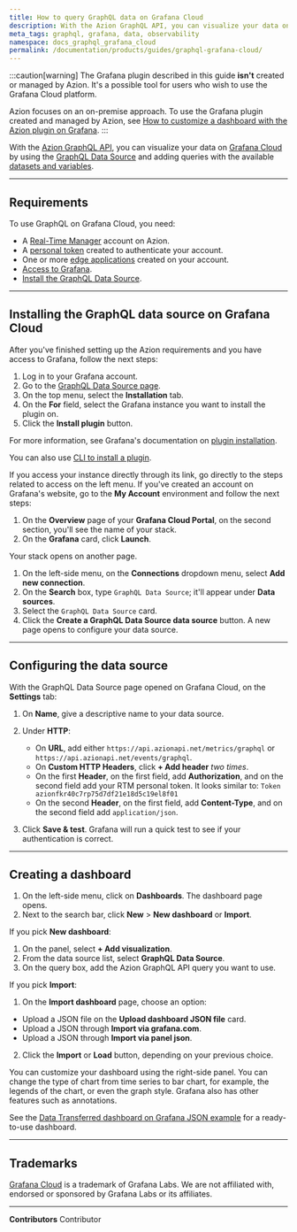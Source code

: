 ```yaml
---
title: How to query GraphQL data on Grafana Cloud
description: With the Azion GraphQL API, you can visualize your data on Grafana Cloud by using the GraphQL Data Source and adding queries with the available datasets and variables.
meta_tags: graphql, grafana, data, observability
namespace: docs_graphql_grafana_cloud
permalink: /documentation/products/guides/graphql-grafana-cloud/
---
```


:::caution[warning]
The Grafana plugin described in this guide **isn't** created or managed by Azion. It's a possible tool for users who wish to use the Grafana Cloud platform.

Azion focuses on an on-premise approach. To use the Grafana plugin created and managed by Azion, see [How to customize a dashboard with the Azion plugin on Grafana](/en/documentation/products/guides/azion-plugin-grafana/).
:::

With the [Azion GraphQL API](/en/documentation/products/graphql-api-overview/), you can visualize your data on [Grafana Cloud](https://grafana.com/) by using the [GraphQL Data Source](https://grafana.com/grafana/plugins/fifemon-graphql-datasource/) and adding queries with the available [datasets and variables](/en/documentation/products/graphql-api-features/#datasets).

---

## Requirements

To use GraphQL on Grafana Cloud, you need:

- A [Real-Time Manager](https://manager.azion.com/) account on Azion.
- A [personal token](/en/documentation/products/accounts/personal-tokens/) created to authenticate your account.
- One or more [edge applications](/en/documentation/products/edge-application/) created on your account.
- [Access to Grafana](https://grafana.com/).
- [Install the GraphQL Data Source](https://grafana.com/grafana/plugins/fifemon-graphql-datasource/).

---

## Installing the GraphQL data source on Grafana Cloud

After you've finished setting up the Azion requirements and you have access to Grafana, follow the next steps:

1. Log in to your Grafana account.
2. Go to the [GraphQL Data Source page](https://grafana.com/grafana/plugins/fifemon-graphql-datasource/).
3. On the top menu, select the **Installation** tab.
4. On the **For** field, select the Grafana instance you want to install the plugin on.
5. Click the **Install plugin** button.

For more information, see Grafana's documentation on [plugin installation](https://grafana.com/docs/grafana/v8.4/plugins/installation/).

You can also use [CLI to install a plugin](https://grafana.com/docs/grafana/v8.4/administration/cli/#plugins-commands).

If you access your instance directly through its link, go directly to the steps related to access on the left menu. If you've created an account on Grafana's website, go to the **My Account** environment and follow the next steps:

1. On the **Overview** page of your **Grafana Cloud Portal**, on the second section, you'll see the name of your stack.
2. On the **Grafana** card, click **Launch**.

Your stack opens on another page.

1. On the left-side menu, on the **Connections** dropdown menu, select **Add new connection**.
2. On the **Search** box, type `GraphQL Data Source`; it'll appear under **Data sources**.
3. Select the `GraphQL Data Source` card.
4. Click the **Create a GraphQL Data Source data source** button. A new page opens to configure your data source.

---

## Configuring the data source

With the GraphQL Data Source page opened on Grafana Cloud, on the **Settings** tab:

1. On **Name**, give a descriptive name to your data source.
2. Under **HTTP**:
    - On **URL**, add either `https://api.azionapi.net/metrics/graphql` or `https://api.azionapi.net/events/graphql`.
    - On **Custom HTTP Headers**, click **+ Add header** *two times*.
    - On the first **Header**, on the first field, add **Authorization**, and on the second field add your RTM personal token. It looks similar to: `Token azionfkr40c7rp75d7df21e18d5c19el8f01`
    - On the second **Header**, on the first field, add **Content-Type**, and on the second field add `application/json`.

3. Click **Save & test**. Grafana will run a quick test to see if your authentication is correct.

---

## Creating a dashboard

1. On the left-side menu, click on **Dashboards**. The dashboard page opens.
2. Next to the search bar, click **New** > **New dashboard** or **Import**.

If you pick **New dashboard**:

1. On the panel, select **+ Add visualization**.
2. From the data source list, select **GraphQL Data Source**.
3. On the query box, add the Azion GraphQL API query you want to use.

If you pick **Import**:

1. On the **Import dashboard** page, choose an option:
  - Upload a JSON file on the **Upload dashboard JSON file** card.
  - Upload a JSON through **Import via grafana.com**.
  - Upload a JSON through **Import via panel json**.
2. Click the **Import** or **Load** button, depending on your previous choice.

You can customize your dashboard using the right-side panel. You can change the type of chart from time series to bar chart, for example, the legends of the chart, or even the graph style. Grafana also has other features such as annotations.

See the [Data Transferred dashboard on Grafana JSON example](/en/documentation/products/real-time-metrics/data-transferred-dash/) for a ready-to-use dashboard.

---

## Trademarks

[Grafana Cloud](https://grafana.com/products/cloud/) is a trademark of Grafana Labs. We are not affiliated with, endorsed or sponsored by Grafana Labs or its affiliates.



---


**Contributors** <ContributorList>Contributor</ContributorList>
